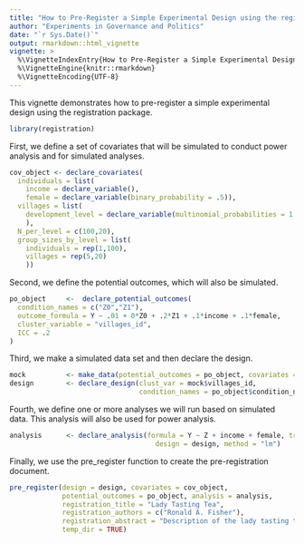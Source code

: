 ```yaml
---
title: "How to Pre-Register a Simple Experimental Design using the registration package"
author: "Experiments in Governance and Politics"
date: "`r Sys.Date()`"
output: rmarkdown::html_vignette
vignette: >
  %\VignetteIndexEntry{How to Pre-Register a Simple Experimental Design using the registration package}
  %\VignetteEngine{knitr::rmarkdown}
  %\VignetteEncoding{UTF-8}
---
```


This vignette demonstrates how to pre-register a simple experimental design using the registration package. 

```r
library(registration)
```

First, we define a set of covariates that will be simulated to conduct power analysis and for simulated analyses.

```r
cov_object <- declare_covariates(
  individuals = list(
    income = declare_variable(),
    female = declare_variable(binary_probability = .5)),
  villages = list(
    development_level = declare_variable(multinomial_probabilities = 1:5/sum(1:5))
    ),
  N_per_level = c(100,20),
  group_sizes_by_level = list(
    individuals = rep(1,100), 
    villages = rep(5,20)
    ))
```

Second, we define the potential outcomes, which will also be simulated.

```r
po_object     <-  declare_potential_outcomes(
  condition_names = c("Z0","Z1"),
  outcome_formula = Y ~ .01 + 0*Z0 + .2*Z1 + .1*income + .1*female,
  cluster_variable = "villages_id",
  ICC = .2
)
```

Third, we make a simulated data set and then declare the design.

```r
mock          <- make_data(potential_outcomes = po_object, covariates = cov_object)
design        <- declare_design(clust_var = mock$villages_id, 
                                condition_names = po_object$condition_names)
```

Fourth, we define one or more analyses we will run based on simulated data. This analysis will also be used for power analysis.


```r
analysis      <- declare_analysis(formula = Y ~ Z + income + female, treatment_variable = "Z",
                                    design = design, method = "lm")
```

Finally, we use the pre_register function to create the pre-registration document.

```r
pre_register(design = design, covariates = cov_object, 
             potential_outcomes = po_object, analysis = analysis, 
             registration_title = "Lady Tasting Tea", 
             registration_authors = c("Ronald A. Fisher"), 
             registration_abstract = "Description of the lady tasting tea experiment",
             temp_dir = TRUE)
```
